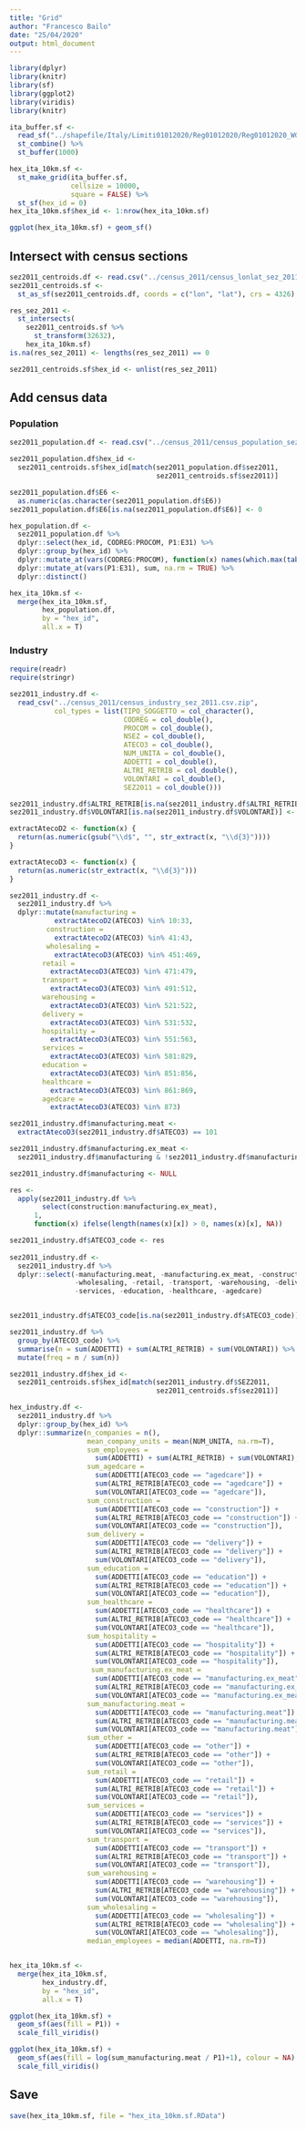 ```yaml
---
title: "Grid"
author: "Francesco Bailo"
date: "25/04/2020"
output: html_document
---
```


```r
library(dplyr)
library(knitr)
library(sf)
library(ggplot2)
library(viridis)
library(knitr)
```

```r

ita_buffer.sf <- 
  read_sf("../shapefile/Italy/Limiti01012020/Reg01012020/Reg01012020_WGS84.shp") %>%
  st_combine() %>%
  st_buffer(1000)

hex_ita_10km.sf <- 
  st_make_grid(ita_buffer.sf,
               cellsize = 10000, 
               square = FALSE) %>%
  st_sf(hex_id = 0)
hex_ita_10km.sf$hex_id <- 1:nrow(hex_ita_10km.sf)
```

```r
ggplot(hex_ita_10km.sf) + geom_sf()
```

## Intersect with census sections

```r
sez2011_centroids.df <- read.csv("../census_2011/census_lonlat_sez_2011.csv")
sez2011_centroids.sf <-
  st_as_sf(sez2011_centroids.df, coords = c("lon", "lat"), crs = 4326)

res_sez_2011 <- 
  st_intersects(
    sez2011_centroids.sf %>% 
      st_transform(32632), 
    hex_ita_10km.sf)
is.na(res_sez_2011) <- lengths(res_sez_2011) == 0

sez2011_centroids.sf$hex_id <- unlist(res_sez_2011)
```

## Add census data

### Population

```r
sez2011_population.df <- read.csv("../census_2011/census_population_sez_2011.csv")

sez2011_population.df$hex_id <- 
  sez2011_centroids.sf$hex_id[match(sez2011_population.df$sez2011,
                                    sez2011_centroids.sf$sez2011)]

sez2011_population.df$E6 <- 
  as.numeric(as.character(sez2011_population.df$E6))
sez2011_population.df$E6[is.na(sez2011_population.df$E6)] <- 0

hex_population.df <- 
  sez2011_population.df %>%
  dplyr::select(hex_id, CODREG:PROCOM, P1:E31) %>%
  dplyr::group_by(hex_id) %>%
  dplyr::mutate_at(vars(CODREG:PROCOM), function(x) names(which.max(table(x)))) %>% # This generate inconsistencies (e.g. regione vs CODREG)
  dplyr::mutate_at(vars(P1:E31), sum, na.rm = TRUE) %>%
  dplyr::distinct()

hex_ita_10km.sf <-
  merge(hex_ita_10km.sf, 
        hex_population.df, 
        by = "hex_id",
        all.x = T)
```

### Industry

```r
require(readr)
require(stringr)

sez2011_industry.df <- 
  read_csv("../census_2011/census_industry_sez_2011.csv.zip",
           col_types = list(TIPO_SOGGETTO = col_character(),
                            CODREG = col_double(),
                            PROCOM = col_double(),
                            NSEZ = col_double(),
                            ATECO3 = col_double(),
                            NUM_UNITA = col_double(),
                            ADDETTI = col_double(),
                            ALTRI_RETRIB = col_double(),
                            VOLONTARI = col_double(),
                            SEZ2011 = col_double()))

sez2011_industry.df$ALTRI_RETRIB[is.na(sez2011_industry.df$ALTRI_RETRIB)] <- 0
sez2011_industry.df$VOLONTARI[is.na(sez2011_industry.df$VOLONTARI)] <- 0

extractAtecoD2 <- function(x) {
  return(as.numeric(gsub("\\d$", "", str_extract(x, "\\d{3}"))))
}

extractAtecoD3 <- function(x) {
  return(as.numeric(str_extract(x, "\\d{3}")))
}

sez2011_industry.df <-
  sez2011_industry.df %>%
  dplyr::mutate(manufacturing = 
           extractAtecoD2(ATECO3) %in% 10:33,
         construction = 
           extractAtecoD2(ATECO3) %in% 41:43,
         wholesaling = 
           extractAtecoD3(ATECO3) %in% 451:469,
        retail = 
          extractAtecoD3(ATECO3) %in% 471:479,
        transport = 
          extractAtecoD3(ATECO3) %in% 491:512,
        warehousing = 
          extractAtecoD3(ATECO3) %in% 521:522,
        delivery = 
          extractAtecoD3(ATECO3) %in% 531:532,
        hospitality = 
          extractAtecoD3(ATECO3) %in% 551:563,
        services = 
          extractAtecoD3(ATECO3) %in% 581:829,
        education = 
          extractAtecoD3(ATECO3) %in% 851:856,
        healthcare = 
          extractAtecoD3(ATECO3) %in% 861:869,
        agedcare = 
          extractAtecoD3(ATECO3) %in% 873)

sez2011_industry.df$manufacturing.meat <- 
  extractAtecoD3(sez2011_industry.df$ATECO3) == 101

sez2011_industry.df$manufacturing.ex_meat <- 
  sez2011_industry.df$manufacturing & !sez2011_industry.df$manufacturing.meat

sez2011_industry.df$manufacturing <- NULL

res <- 
  apply(sez2011_industry.df %>% 
        select(construction:manufacturing.ex_meat), 
      1, 
      function(x) ifelse(length(names(x)[x]) > 0, names(x)[x], NA))

sez2011_industry.df$ATECO3_code <- res
  
sez2011_industry.df <- 
  sez2011_industry.df %>%
  dplyr::select(-manufacturing.meat, -manufacturing.ex_meat, -construction, 
                -wholesaling, -retail, -transport, -warehousing, -delivery, -hospitality,
                -services, -education, -healthcare, -agedcare)


sez2011_industry.df$ATECO3_code[is.na(sez2011_industry.df$ATECO3_code)] <- 'other'

sez2011_industry.df %>%
  group_by(ATECO3_code) %>%
  summarise(n = sum(ADDETTI) + sum(ALTRI_RETRIB) + sum(VOLONTARI)) %>%
  mutate(freq = n / sum(n))

sez2011_industry.df$hex_id <- 
  sez2011_centroids.sf$hex_id[match(sez2011_industry.df$SEZ2011,
                                    sez2011_centroids.sf$sez2011)]

hex_industry.df <- 
  sez2011_industry.df %>%
  dplyr::group_by(hex_id) %>%
  dplyr::summarize(n_companies = n(),
                   mean_company_units = mean(NUM_UNITA, na.rm=T),
                   sum_employees = 
                     sum(ADDETTI) + sum(ALTRI_RETRIB) + sum(VOLONTARI),
                   sum_agedcare = 
                     sum(ADDETTI[ATECO3_code == "agedcare"]) + 
                     sum(ALTRI_RETRIB[ATECO3_code == "agedcare"]) + 
                     sum(VOLONTARI[ATECO3_code == "agedcare"]),
                   sum_construction = 
                     sum(ADDETTI[ATECO3_code == "construction"]) + 
                     sum(ALTRI_RETRIB[ATECO3_code == "construction"]) + 
                     sum(VOLONTARI[ATECO3_code == "construction"]),
                   sum_delivery = 
                     sum(ADDETTI[ATECO3_code == "delivery"]) + 
                     sum(ALTRI_RETRIB[ATECO3_code == "delivery"]) + 
                     sum(VOLONTARI[ATECO3_code == "delivery"]),
                   sum_education = 
                     sum(ADDETTI[ATECO3_code == "education"]) + 
                     sum(ALTRI_RETRIB[ATECO3_code == "education"]) + 
                     sum(VOLONTARI[ATECO3_code == "education"]),
                   sum_healthcare = 
                     sum(ADDETTI[ATECO3_code == "healthcare"]) + 
                     sum(ALTRI_RETRIB[ATECO3_code == "healthcare"]) + 
                     sum(VOLONTARI[ATECO3_code == "healthcare"]),
                   sum_hospitality = 
                     sum(ADDETTI[ATECO3_code == "hospitality"]) + 
                     sum(ALTRI_RETRIB[ATECO3_code == "hospitality"]) + 
                     sum(VOLONTARI[ATECO3_code == "hospitality"]),
                    sum_manufacturing.ex_meat = 
                     sum(ADDETTI[ATECO3_code == "manufacturing.ex_meat"]) + 
                     sum(ALTRI_RETRIB[ATECO3_code == "manufacturing.ex_meat"]) + 
                     sum(VOLONTARI[ATECO3_code == "manufacturing.ex_meat"]),
                   sum_manufacturing.meat = 
                     sum(ADDETTI[ATECO3_code == "manufacturing.meat"]) + 
                     sum(ALTRI_RETRIB[ATECO3_code == "manufacturing.meat"]) + 
                     sum(VOLONTARI[ATECO3_code == "manufacturing.meat"]),
                   sum_other = 
                     sum(ADDETTI[ATECO3_code == "other"]) + 
                     sum(ALTRI_RETRIB[ATECO3_code == "other"]) + 
                     sum(VOLONTARI[ATECO3_code == "other"]),
                   sum_retail = 
                     sum(ADDETTI[ATECO3_code == "retail"]) + 
                     sum(ALTRI_RETRIB[ATECO3_code == "retail"]) + 
                     sum(VOLONTARI[ATECO3_code == "retail"]),
                   sum_services = 
                     sum(ADDETTI[ATECO3_code == "services"]) + 
                     sum(ALTRI_RETRIB[ATECO3_code == "services"]) + 
                     sum(VOLONTARI[ATECO3_code == "services"]),
                   sum_transport = 
                     sum(ADDETTI[ATECO3_code == "transport"]) + 
                     sum(ALTRI_RETRIB[ATECO3_code == "transport"]) + 
                     sum(VOLONTARI[ATECO3_code == "transport"]),
                   sum_warehousing = 
                     sum(ADDETTI[ATECO3_code == "warehousing"]) + 
                     sum(ALTRI_RETRIB[ATECO3_code == "warehousing"]) + 
                     sum(VOLONTARI[ATECO3_code == "warehousing"]),
                   sum_wholesaling = 
                     sum(ADDETTI[ATECO3_code == "wholesaling"]) + 
                     sum(ALTRI_RETRIB[ATECO3_code == "wholesaling"]) + 
                     sum(VOLONTARI[ATECO3_code == "wholesaling"]),
                   median_employees = median(ADDETTI, na.rm=T))


hex_ita_10km.sf <-
  merge(hex_ita_10km.sf, 
        hex_industry.df, 
        by = "hex_id",
        all.x = T)
```


```r
ggplot(hex_ita_10km.sf) +
  geom_sf(aes(fill = P1)) +
  scale_fill_viridis()

ggplot(hex_ita_10km.sf) +
  geom_sf(aes(fill = log(sum_manufacturing.meat / P1)+1), colour = NA) +
  scale_fill_viridis()
```

## Save

```r
save(hex_ita_10km.sf, file = "hex_ita_10km.sf.RData")
```

